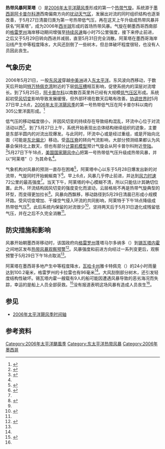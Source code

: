 {{Infobox Hurricane
 | Name= 热带风暴阿莱塔<br />{{lang|en|Tropical Storm Aletta}}
 | Type= 热带风暴
 | Year= 2006
 | Basin=EPac
 | Formed=2006年5月27日
 | Dissipated=2006年5月30日
 | 1-min winds=40
 | Pressure=1002
 | Image location=Tropical Storm Aletta (2006).jpg
 | Image name=热带风暴阿莱塔
 | Damages=minimal
 | Fatalities=无
 | Areas= [[墨西哥|墨西哥]]
 | Hurricane season= [[2006年太平洋飓风季|2006年太平洋飓风季]]
}}
'''热带风暴阿莱塔'''（{{lang-en|Tropical Storm Aletta}}）是[[2006年太平洋飓风季|2006年太平洋飓风季]]形成的第一个[[热带气旋|热带气旋]]。系统源于[[墨西哥|墨西哥]][[阿卡普尔科|阿卡普尔科港]]西南偏南方向的[[热带扰动|扰动天气区]]，发展出对流的同时组织结构也逐渐改善，于5月27日清晨归类为第一{{lang|en|E}}号热带低气压，再在这天上午升级成热带风暴并获名“阿莱塔”，成为2006年[[西半球|西半球]]形成的首场热带风暴。气旋在朝墨西哥西南部的[[格雷罗州|格雷罗州]]海岸移动期间增强至[[最大持续风速|持续风速]]每小时75公里强度，接下来停止前进，之后又于5月29日转向西进并减弱，直至5月31日完全消散。阿莱塔在墨西哥海岸沿线产生中等程度降水，大风还刮倒了一些树木，但总体破坏程度很轻，也没有人员因此丧生。

{{Spoken Wikipedia|Zh-tw-2006年熱帶風暴阿萊塔.ogg|2016年|1月30日|漢語}}

== 气象历史 ==
{{storm path|Aletta 2006 track.png}}
2006年5月21日，一股[[东风波|东风波]]穿越[[中美洲|中美洲]]进入[[太平洋|东太平洋]]。东风波向西移动，于数天后开始同[[特万特佩克湾|特万特佩克湾]]附近的下层[[低压槽|低压槽]]相互影响，促使系统内的深层对流增长。到了5月25日，[[阿卡普尔科|阿卡普尔科]]以南数百英里外已经有大规模[[低气压|低气压区]]形成。系统起初受[[风切变|风切变]]影响导致发展缓慢，但外部环境在数天后略有改善。[[协调世界时|协调世界时]]5月27日早上6点，[[2006年太平洋飓风季|2006年太平洋飓风季]]的第一{{lang|en|E}}号热带低气压在阿卡普尔科以南约305公里洋面形成。<ref name="tcr">{{Cite report | author = Richard J. Pasch | title = Tropical Storm Aletta Tropical Cyclone Report | year = 2006 | publisher = [[国家飓风中心|National Hurricane Center]] | accessdate = 2013-12-15 | deadurl = yes | archiveurl = https://web.archive.org/web/20131215201856/http://www.nhc.noaa.gov/pdf/TCR-EP012006_Aletta.pdf | format = [[PDF|PDF]] | url = http://www.nhc.noaa.gov/pdf/TCR-EP012006_Aletta.pdf | archivedate = 2013-12-15 | date =  }}</ref>

低气压的移动幅度很小，并因风切变的持续存在导致结构混乱，环流中心位于对流活动以西<ref>{{cite web | archiveurl = https://web.archive.org/web/20151002115822/http://www.nhc.noaa.gov/archive/2006/ep01/ep012006.discus.001.shtml | author = Avila | title = Tropical Depression One Discussion Number 1 | year = 2006 | publisher = National Hurricane Center | accessdate = 2015-11-08 | url = http://www.nhc.noaa.gov/archive/2006/ep01/ep012006.discus.001.shtml? | deadurl = no | archivedate = 2015-10-02 }}</ref>。到了5月27日上午，系统开始表现出总体结构继续组织的迹象，主要是东部半圆内的对流出现爆发。与此同时，环流中心或是经过重组，或是开始向北面（可能是[[罗盘方位|东北偏北]]）移动。受[[高压脊|高压脊]]的转向气流影响，大部分预测结果都认为风暴会保持北上数天，但也有部分[[热带气旋预报|计算机模型]]预计气旋会从阿卡普尔科附近[[登陆_(气象学)|登陆]]。<ref>{{cite web | author = Stewart | title = Tropical Depression One Discussion Number 2 | year = 2006 | url = http://www.nhc.noaa.gov/archive/2006/ep01/ep012006.discus.002.shtml? | publisher = National Hurricane Center | archiveurl = https://web.archive.org/web/20151002115823/http://www.nhc.noaa.gov/archive/2006/ep01/ep012006.discus.002.shtml | deadurl = no | accessdate = 2015-11-08 | archivedate = 2015-10-02 }}</ref>{{lang|en|[[协调世界时|UTC]]}}5月27日下午18点，[[国家飓风中心|美国国家飓风中心]]把第一{{lang|en|E}}号热带低气压升级成热带风暴，并以“阿莱塔”（{{lang|en|Aletta}}）为其命名<ref name="tcr" />。

气象机构对风暴的预测一直存在困难<ref>{{cite web | author = Pasch | title = Tropical Storm Aletta Discussion Number 4 | year = 2006 | publisher = National Hurricane Center | accessdate = 2015-11-09 | archivedate = 2015-10-02 | archiveurl = https://web.archive.org/web/20151002115826/http://www.nhc.noaa.gov/archive/2006/ep01/ep012006.discus.004.shtml | url = http://www.nhc.noaa.gov/archive/2006/ep01/ep012006.discus.004.shtml? | deadurl = no }}</ref>，阿莱塔中心以东于5月28日爆发出新的对流带，气旋同时开始蜿蜒南下<ref>{{cite web | author = Stewart | title = Tropical Storm Aletta Discussion Number 5 | year = 2006 | publisher = National Hurricane Center | accessdate = 2015-11-09 | deadurl = no | archiveurl = https://web.archive.org/web/20151002115841/http://www.nhc.noaa.gov/archive/2006/ep01/ep012006.discus.005.shtml | url = http://www.nhc.noaa.gov/archive/2006/ep01/ep012006.discus.005.shtml? | archivedate = 2015-10-02 }}</ref>。{{lang|en|UTC}}早上6点，风暴几乎停止前进，并达到[[最大持续风速|风力时速]]72公里的最高强度<ref name="tcr" />。当天下午，阿莱塔的中心模糊不清，所以只能估计其确切位置。此外，环流结构因风切变的强度变化而波动，云层格局不再是热带气旋典型的环型，而变得更加拉长<ref>{{cite web | author = Franklin | title = Tropical Storm Aletta Discussion Number 7 | year = 2006 | publisher = National Hurricane Center | accessdate = 2015-11-09 | archivedate = 2015-10-02 | deadurl = no | archiveurl = https://web.archive.org/web/20151002115843/http://www.nhc.noaa.gov/archive/2006/ep01/ep012006.discus.007.shtml | url = http://www.nhc.noaa.gov/archive/2006/ep01/ep012006.discus.007.shtml? }}</ref>。风暴向西飘移，移动路径到5月29日清晨已形成小规模环路。受风切变增加、干燥空气侵入环流的共同影响，阿莱特于{{lang|en|UTC}}下午18点降级成热带低气压<ref name="tcr" />。此后系统内保留的对流很少<ref>{{cite web | author = Pasch | title = Tropical Depression Aletta Discussion Number 12 | year = 2006 | publisher = National Hurricane Center | accessdate = 2015-11-09 | url = http://www.nhc.noaa.gov/archive/2006/ep01/ep012006.discus.012.shtml? | archiveurl = https://web.archive.org/web/20151002115903/http://www.nhc.noaa.gov/archive/2006/ep01/ep012006.discus.012.shtml | deadurl = no | archivedate = 2015-10-02 }}</ref>，坚持两天后于5月31日退化成残留低气压，并在之后不久完全消散<ref name="tcr" />。

== 防灾措施和影响 ==
风暴开始朝墨西哥移动时，该国政府向[[格雷罗州|格雷罗州]]蓬塔马尔多纳多（{{lang|en|Punta Maldonado}}）到[[锡瓦塔内霍|锡瓦塔内霍]]之间地区发布[[热带气旋警告|热带风暴观察预警]]<ref name="SMN Aletta">{{cite web | author = Alberto Hernández Unzón | author2 = M. G. Cirilo Bravo Lujano | publisher = Servicio Meteorologico Nacional, Comisión Nacional del Agua | title = Resúmen de la Tormenta Tropical Aletta del Océano Pacífico | archivedate = 2009-03-27 | deadurl = yes | url = http://smn.cna.gob.mx/ciclones/tempo2006/pacifico/aletta/aletta.pdf | accessdate = 2009-03-27 | format = PDF | archiveurl = https://web.archive.org/web/20090327033905/http://smn.cna.gob.mx/ciclones/tempo2006/pacifico/aletta/aletta.pdf }}</ref>。风暴强度和前进方向经过一系列变更后，观察预警于{{lang|en|UTC}}5月29日下午18点取消<ref name="tcr" />。

阿莱塔在墨西哥多地产生中等程度降水，[[瓦哈卡州|瓦哈卡州]]雅卡特佩克（{{lang|en|Jacatepec}}）的24小时雨量达到100.2毫米，格雷罗州的卡拉雷也有96毫米<ref name="SMN Aletta" />。大风刮倒部分树木，还引发轻度结构性破坏。锡瓦塔内霍一艘载有9人的船可能因遭遇风暴导致的恶劣海况而失踪，幸运的是船上人员全部获救。<ref>{{cite web |author=Staff Writer |title=Afecta tormenta Aletta a Guerrero |date=2006-05-30 |publisher=El Siglo De Torreon |archiveurl=https://archive.is/20151108165052/https://www.elsiglodetorreon.com.mx/noticia/216214.afecta-tormenta-aletta-a-guerrero |url=https://www.elsiglodetorreon.com.mx/noticia/216214.afecta-tormenta-aletta-a-guerrero |deadurl=no |accessdate=2015-11-09 |archivedate=2015-11-08 }}</ref>没有报道表明这场风暴有造成人员丧生<ref name="tcr" />。

== 参见 ==
{{Portal|热带气旋}}
* [[2006年太平洋飓风季时间轴|2006年太平洋飓风季时间轴]]

== 参考资料 ==
{{reflist|colwidth=30em}}

{{2006 Pacific hurricane season buttons}}

{{DEFAULTSORT:Aletta (2006)}}
[[Category:2006年太平洋颶風季|Category:2006年太平洋颶風季]]
[[Category:东太平洋热带风暴|Category:东太平洋热带风暴]]
[[Category:2006年墨西哥|Category:2006年墨西哥]]
{{Good article}}